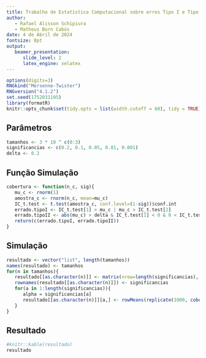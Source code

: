 ```yaml
---
title: Trabalho de Estatística Computacional sobre erros Tipo I e Tipo II    
author:    
   - Rafael Alisson Schipiura    
   - Matheus Born Cabús 
date: 4 de Abril de 2024    
fontsize: 8pt    
output:    
   beamer_presentation:    
      slide_level: 2    
      latex_engine: xelatex
---
```


```r
options(digits=3)
RNGkind("Mersenne-Twister")
RNGversion("4.1.2")
set.seed(1752031105)
library(formatR)
knitr::opts_chunk$set(tidy.opts = list(width.cutoff = 60), tidy = TRUE)
```

## Parâmetros 

```r
tamanhos <- 3 * 10 ^ c(0:3)
significancias <- c(0.2, 0.1, 0.05, 0.01, 0.001)
delta <- 0.2

```

## Função Simulação

```r
cobertura <- function(n_c, sig){
   mu_c <- rnorm(1) 
   amostra_c <- rnorm(n_c, mean=mu_c)
   IC_t.test <- t.test(amostra_c, conf.level=(1-sig))$conf.int
   errado.tipoI <- IC_t.test[1] > mu_c | mu_c > IC_t.test[2]
   errado.tipoII <- abs(mu_c) > delta & IC_t.test[1] < 0 & 0 < IC_t.test[2] 
   return(c(errado.tipoI, errado.tipoII))
}

```

## Simulação

```r
resultado <- vector("list", length(tamanhos)) 
names(resultado) <- tamanhos
for(n in tamanhos){
   resultado[[as.character(n)]] <- matrix(nrow=length(significancias), ncol=2) 
   rownames(resultado[[as.character(n)]]) <- significancias 
   for(a in 1:length(significancias)){
      alpha = significancias[a]
      resultado[[as.character(n)]][a,] <- rowMeans(replicate(1000, cobertura(n, alpha)))
   }
}

```

## Resultado 

```r
#knitr::kable(resultado)
resultado

```
